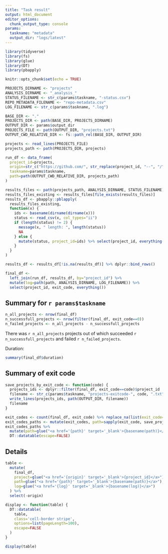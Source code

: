 ```yaml
---
title: "Task result"
output: html_document
editor_options: 
  chunk_output_type: console
params:
  taskname: "metadata"
  output_dir: "logs/latest"
---
```


```r
library(tidyverse)
library(fs)
library(glue)
library(DT)
library(pbapply)

knitr::opts_chunk$set(echo = TRUE)

PROJECTS_DIRNAME <- "projects"
ANALYSIS_DIRNAME <- "_analysis_"
STATUS_FILENAME <- str_c(params$taskname, "-status.csv")
REPO_METADATA_FILENAME <- "repo-metadata.csv"
LOG_FILENAME <- str_c(params$taskname, ".log")

BASE_DIR <- "."
PROJECTS_DIR <- path(BASE_DIR, PROJECTS_DIRNAME)
OUTPUT_DIR <- params$output_dir
PROJECTS_FILE <- path(OUTPUT_DIR, "projects.txt")
OUTPUT_CWD_RELATIVE_DIR <- fs::path_rel(BASE_DIR, OUTPUT_DIR)
```

```r
projects <- read_lines(PROJECTS_FILE)
projects_path <- path(PROJECTS_DIR, projects)

run_df <- data_frame(
  project_id=projects,
  origin=str_c("https://github.com/", str_replace(project_id, "--", "/")),
  taskname=params$taskname,
  path=path(OUTPUT_CWD_RELATIVE_DIR, projects_path)
)
```

```r
results_files <- path(projects_path, ANALYSIS_DIRNAME, STATUS_FILENAME)
results_files_existing <- results_files[file_exists(results_files)]
results_df <- pbapply::pblapply(
  results_files_existing, 
  function(x) {
    ids <- basename(dirname(dirname(x)))
    status <- read_csv(x, col_types="ii")
    if (length(status) != 2) {
      message(x, " length: ", length(status))
      NA
    } else {
      mutate(status, project_id=ids) %>% select(project_id, everything())
    }
  }
)

results_df <- results_df[!is.na(results_df)] %>% dplyr::bind_rows()

final_df <- 
  left_join(run_df, results_df, by="project_id") %>%
  mutate(log=path(path, ANALYSIS_DIRNAME, LOG_FILENAME)) %>%
  select(project_id, exit_code, everything())
```

## Summary for `r params$taskname`

```r
n_all_projects <- nrow(final_df)
n_successfull_projects <- nrow(filter(final_df, exit_code==0))
n_failed_projects <- n_all_projects - n_successfull_projects
```

There was `r n_all_projects` projects out of which succeeded `r n_successfull_projects` and failed `r n_failed_projects`.

Duration:
```r
summary(final_df$duration)
```

## Summary of exit code

```r
save_projects_by_exit_code <- function(code) {
  projects_ids <- dplyr::filter(final_df, exit_code==code)$project_id
  filename <- str_c(params$taskname, "projects-exitcode-", code, ".txt")
  write_lines(projects_ids, path(OUTPUT_DIR, filename))
  filename
}

exit_codes <- count(final_df, exit_code) %>% replace_na(list(exit_code=-999))
exit_codes_paths <- mutate(exit_codes, path=sapply(exit_code, save_projects_by_exit_code))
exit_codes_paths %>% 
  mutate(path=glue("<a href='{path}' target='_blank'>{basename(path)}</a>")) %>%
  DT::datatable(escape=FALSE)
```

## Details

```r
table <- 
  mutate(
    final_df, 
    project=glue("<a href='{origin}' target='_blank'>{project_id}</a>"), 
    path=glue("<a href='{path}' target='_blank'>{basename(path)}</a>"), 
    log=glue("<a href='{log}' target='_blank'>{basename(log)}</a>")
  ) %>%
  select(-origin)

display <- function(table) {
  DT::datatable(
    table,
    class='cell-border stripe',
    options=list(pageLength=100),
    escape=FALSE
  )
}

display(table)
```